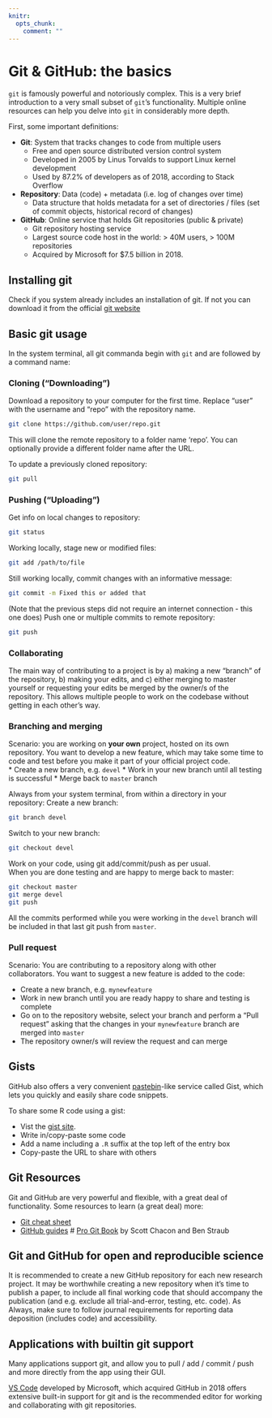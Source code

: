 ```yaml
---
knitr:
  opts_chunk:
    comment: ""
---
```

# Git & GitHub: the basics {#git}

`git` is famously powerful and notoriously complex. This is a very brief introduction to a very small subset of `git`'s functionality. Multiple online resources can help you delve into `git` in considerably more depth.  

First, some important definitions:

* **Git**: System that tracks changes to code from multiple users
    * Free and open source distributed version control system
    * Developed in 2005 by Linus Torvalds to support Linux kernel development
    * Used by 87.2% of developers as of 2018, according to Stack Overflow

* **Repository**: Data (code) + metadata (i.e. log of changes over time)
    * Data structure that holds metadata for a set of directories / files (set of commit objects, historical record of changes)

* **GitHub**: Online service that holds Git repositories (public & private)
    * Git repository hosting service
    * Largest source code host in the world: > 40M users, > 100M repositories
    * Acquired by Microsoft for $7.5 billion in 2018.

## Installing git

Check if you system already includes an installation of git. If not you can download it from the official [git website](https://git-scm.com/downloads)

## Basic git usage

In the system terminal, all git commanda begin with `git` and are followed by a command name:  

### Cloning ("Downloading")

Download a repository to your computer for the first time. Replace "user" with the username and "repo" with the repository name.
```bash
git clone https://github.com/user/repo.git
```

This will clone the remote repository to a folder name 'repo'. You can optionally provide a different folder name after the URL.  

To update a previously cloned repository:

```bash
git pull
```

### Pushing ("Uploading")

Get info on local changes to repository:

```bash
git status
```

Working locally, stage new or modified files:

```bash
git add /path/to/file
```

Still working locally, commit changes with an informative message:

```bash
git commit -m Fixed this or added that
```

(Note that the previous steps did not require an internet connection - this one does)
Push one or multiple commits to remote repository:

```bash
git push
```

### Collaborating

The main way of contributing to a project is by a) making a new "branch" of the repository, b) making your edits, and c) either merging to master yourself or requesting your edits be merged by the owner/s of the repository.
This allows multiple people to work on the codebase without getting in each other's way. 

### Branching and merging

Scenario: you are working on **your own** project, hosted on its own repository. You want to develop a new feature, which may take some time to code and test before you  make it part of your official project code.  
* Create a new branch, e.g. `devel`
* Work in your new branch until all testing is successful
* Merge back to `master` branch

Always from your system terminal, from within a directory in your repository:
Create a new branch:

```bash
git branch devel
```

Switch to your new branch:

```bash
git checkout devel
```

Work on your code, using git add/commit/push as per usual.  
When you are done testing and are happy to merge back to master:

```bash
git checkout master
git merge devel
git push
```
All the commits performed while you were working in the `devel` branch will be included in that last git push from `master`.

### Pull request

Scenario: You are contributing to a repository along with other collaborators. You want to suggest a new feature is added to the code:  

* Create a new branch, e.g. `mynewfeature`
* Work in new branch until you are ready happy to share and testing is complete
* Go on to the repository website, select your branch and perform a "Pull request" asking that the changes in your `mynewfeature` branch are merged into `master`
* The repository owner/s will review the request and can merge

## Gists

GitHub also offers a very convenient [pastebin](https://en.wikipedia.org/wiki/Pastebin)-like service called Gist, which lets you quickly and easily share code snippets.  

To share some R code using a gist:  

* Vist the [gist site](https://gist.github.com/).
* Write in/copy-paste some code
* Add a name including a `.R` suffix at the top left of the entry box
* Copy-paste the URL to share with others

## Git Resources {#gitresources}

Git and GitHub are very powerful and flexible, with a great deal of functionality. Some resources to 
learn (a great deal) more:  

* [Git cheat sheet](https://education.github.com/git-cheat-sheet-education.pdf)
* [GitHub guides](https://guides.github.com/)
# [Pro Git Book](https://git-scm.com/book/en/v2) by Scott Chacon and Ben Straub

## Git and GitHub for open and reproducible science

It is recommended to create a new GitHub repository for each new research project. It may be worthwhile creating a new repository when it's time to publish a paper, to include all final working code that should accompany the publication (and e.g. exclude all trial-and-error, testing, etc. code). As Always, make sure to follow journal requirements for reporting data deposition (includes code) and accessibility.

## Applications with builtin git support

Many applications support git, and allow you to pull / add / commit / push and 
more directly from the app using their GUI.  

[VS Code](#vscode) developed by Microsoft, which acquired GitHub in 2018 offers
extensive built-in support for git and is the recommended editor for working
and collaborating with git repositories.
